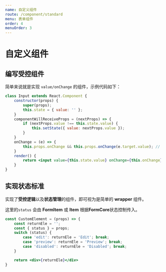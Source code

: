 ```yaml
---
name: 自定义组件
route: /component/standard
menu: 表单组件
order: 4
menuOrder: 3
---
```



# 自定义组件

## 编写受控组件

简单来说就是实现 `value/onChange` 的组件，示例代码如下：

```jsx
class Input extends React.Component {
    constructor(props) {
        super(props);
        this.state = { value: '' };
    }
    componentWillReceiveProps = (nextProps) => {
        if (nextProps.value !== this.state.value) {
            this.setState({ value: nextProps.value });
        }
    }
    onChange = (e) => {
        this.props.onChange && this.props.onChange(e.target.value); // 在这里可以做一些value的调整
    }
    render() {
        return <input value={this.state.value} onChange={this.onChange} />
    }
}
```

## 实现状态标准

实现了**受控逻辑**以及**状态管理**的组件，即可视为是简单的 **wrapper** 组件。

这里的`status` 会由 **FormItem** 或 **Item** 根据**FormCore**状态控制传入。

```jsx
const CustomElement = (props) => {
    const returnEle = '';
    const { status } = props;
    switch (status) {
        case 'edit': returnEle = 'Edit'; break;
        case 'preview': returnEle = 'Preview'; break;
        case 'disabled': returnEle = 'Disabled'; break;
    }

    return <div>{returnEle}</div>
}
```

